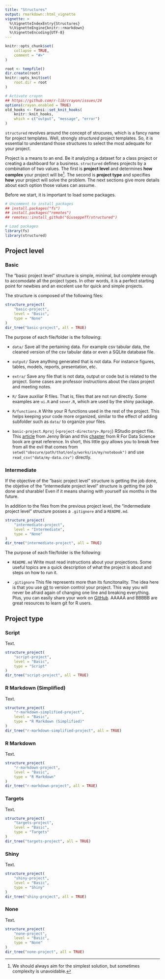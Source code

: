 ```yaml
---
title: "Structures"
output: rmarkdown::html_vignette
vignette: >
  %\VignetteIndexEntry{Structures}
  %\VignetteEngine{knitr::rmarkdown}
  %\VignetteEncoding{UTF-8}
---
```


```r
knitr::opts_chunk$set(
    collapse = TRUE,
    comment = "#>"
)

root <- tempfile()
dir.create(root)
knitr::opts_knit$set(
    root.dir = root
)

# Activate crayon
## https://github.com/r-lib/crayon/issues/24
options(crayon.enabled = TRUE)
old_hooks <- fansi::set_knit_hooks(
    knitr::knit_hooks,
    which = c("output", "message", "error")
)
```

`structured` revolves around the concept of strucures, which is a fancy name for project templates. Well, strongly *structured* project templates. So, it is essential to understand those structures to select the most adequate for your project.

Project is a means to an end. Be it analyzing a dataset for a class project or creating a dashboard for a business. `structured` defines projects by a combination of two values. The first is **project level** and determines **how complex** your project will be^[We should always aim for the simplest solution, but sometimes complexity is unavoidable.]. The second is **project type** and specifies **how** your project will solve the problem. The next sections give more details about each option those values can assume.

Before we start, it is important to load some packages.

```r
# Uncomment to install packages
## install.packages("fs")
## install.packages("remotes")
## remotes::install_github("GiuseppeTT/structured")

# Load packages
library(fs)
library(structured)
```

## Project level
### Basic
The "basic project level" structure is simple, minimal, but complete enough to accomodate all the project types. In other words, it is a perfect starting point for newbies and an excelent use for quick and simple projects.

The structure is composed of the following files:

```r
structure_project(
    "basic-project",
    level = "Basic",
    type = "None"
)
dir_tree("basic-project", all = TRUE)
```

The purpose of each file/folder is the following:

- `data/` Save all the pertaining data. For example csv tabular data, the cleaned version of the csv tabular data or even a SQLite database file.

- `output/` Save anything generated that is not data. For instance figures, tables, models, reports, presentation, etc.

- `extra/` Save any file that is not data, output or code but is related to the project. Some cases are professor instructions about the class project and meeting notes.

- `R/` Save auxiliar R files. That is, files that are not run directly. Some examples are `ui.R` and `sever.R`, which are used by the shiny package.

- `R/functions.R` Write your R functions used in the rest of the project. This helps keeping your code more organized, similar to the effect of adding subfolder such as `data/` to organize your files.

- `basic-project.Rproj` (`<project-directory>.Rproj`) RStudio project file. This [article](https://www.tidyverse.org/blog/2017/12/workflow-vs-script/) from Jenny Brian and this [chapter](https://r4ds.had.co.nz/workflow-projects.html) from R For Data Science book are great reference. In short, this little guy allows you to break free from all the evil that comes from `setwd("obscure/path/that/only/works/in/my/notebook")` and use `read_csv("data/my-data.csv")` directly.

### Intermediate
If the objective of the "basic project level" structure is getting the job done, the objetive of the "intermediate project level" structure is getting the job done and sharable! Even if it means sharing with yourself six months in the future.

In addition to the files from the previous project level, the "indermediate project level" structure posses a `.gitignore` and a `README.md`.

```r
structure_project(
    "intermediate-project",
    level = "Intermediate",
    type = "None"
)
dir_tree("intermediate-project", all = TRUE)
```

The purpose of each file/folder is the following:

- `README.md` Write must read instructions about your projections. Some useful topics are a quick description of what the project is about and steps on how to run it.

- `.gitignore` This file represents more than its funcitonality. The idea here is that you use [git](https://git-scm.com/) to version control your project. This way you will never be afraid again of changing one line and breaking everything. Plus, you can easily share your work on [GitHub](github.com/). AAAAA and BBBBB are great resources to learn git for R users.

## Project type
### Script
Text.

```r
structure_project(
    "script-project",
    level = "Basic",
    type = "Script"
)
dir_tree("script-project", all = TRUE)
```

### R Markdown (Simplified)
Text.

```r
structure_project(
    "r-markdown-simplified-project",
    level = "Basic",
    type = "R Markdown (Simplified)"
)
dir_tree("r-markdown-simplified-project", all = TRUE)
```

### R Markdown
Text.

```r
structure_project(
    "r-markdown-project",
    level = "Basic",
    type = "R Markdown"
)
dir_tree("r-markdown-project", all = TRUE)
```

### Targets
Text.

```r
structure_project(
    "targets-project",
    level = "Basic",
    type = "Targets"
)
dir_tree("targets-project", all = TRUE)
```

### Shiny
Text.

```r
structure_project(
    "shiny-project",
    level = "Basic",
    type = "Shiny"
)
dir_tree("shiny-project", all = TRUE)
```

### None
Text.

```r
structure_project(
    "none-project",
    level = "Basic",
    type = "None"
)
dir_tree("none-project", all = TRUE)
```
